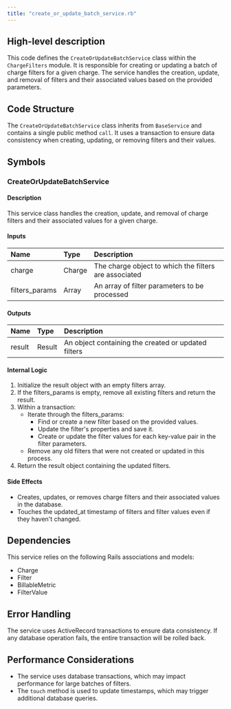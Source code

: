 ```yaml
---
title: "create_or_update_batch_service.rb"
---
```


## High-level description
This code defines the `CreateOrUpdateBatchService` class within the `ChargeFilters` module. It is responsible for creating or updating a batch of charge filters for a given charge. The service handles the creation, update, and removal of filters and their associated values based on the provided parameters.

## Code Structure
The `CreateOrUpdateBatchService` class inherits from `BaseService` and contains a single public method `call`. It uses a transaction to ensure data consistency when creating, updating, or removing filters and their values.

## Symbols

### CreateOrUpdateBatchService
#### Description
This service class handles the creation, update, and removal of charge filters and their associated values for a given charge.

#### Inputs
| Name | Type | Description |
|:-----|:-----|:------------|
| charge | Charge | The charge object to which the filters are associated |
| filters_params | Array | An array of filter parameters to be processed |

#### Outputs
| Name | Type | Description |
|:-----|:-----|:------------|
| result | Result | An object containing the created or updated filters |

#### Internal Logic
1. Initialize the result object with an empty filters array.
2. If the filters_params is empty, remove all existing filters and return the result.
3. Within a transaction:
   - Iterate through the filters_params:
     - Find or create a new filter based on the provided values.
     - Update the filter's properties and save it.
     - Create or update the filter values for each key-value pair in the filter parameters.
   - Remove any old filters that were not created or updated in this process.
4. Return the result object containing the updated filters.

#### Side Effects
- Creates, updates, or removes charge filters and their associated values in the database.
- Touches the updated_at timestamp of filters and filter values even if they haven't changed.

## Dependencies
This service relies on the following Rails associations and models:
- Charge
- Filter
- BillableMetric
- FilterValue

## Error Handling
The service uses ActiveRecord transactions to ensure data consistency. If any database operation fails, the entire transaction will be rolled back.

## Performance Considerations
- The service uses database transactions, which may impact performance for large batches of filters.
- The `touch` method is used to update timestamps, which may trigger additional database queries.